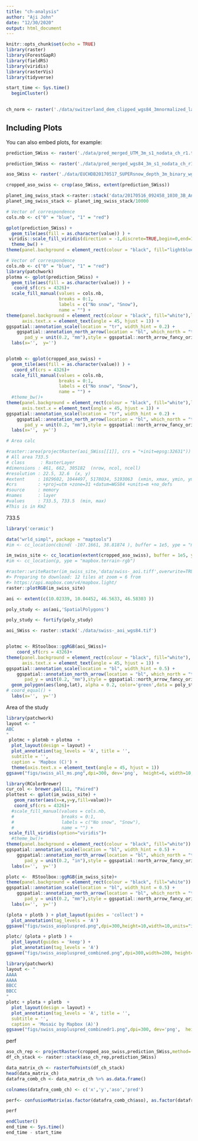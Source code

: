 ```yaml
---
title: "ch-analysis"
author: "Aji John"
date: "12/30/2020"
output: html_document
---
```


```r
knitr::opts_chunk$set(echo = TRUE)
library(raster)
library(ForestGapR)
library(fieldRS)
library(viridis)
library(rasterVis)
library(tidyverse)
```


```r
start_time <- Sys.time()
  beginCluster()
  
```

```r
ch_norm <- raster('./data/switzerland_dem_clipped_wgs84_3mnormalized_layers_r2.tiff')
```

## Including Plots

You can also embed plots, for example:

```r
prediction_SWiss <- raster('./data/pred_merged_UTM_3m_s1_nodata_ch_r1.tif')
```

```r
prediction_SWiss <- raster('./data/pred_merged_wgs84_3m_s1_nodata_ch_r1.tif')
```

```r
aso_SWiss <- raster('./data/EUCHDB20170517_SUPERsnow_depth_3m_binary_wgs84_3m.tif')

cropped_aso_swiss <- crop(aso_SWiss, extent(prediction_SWiss))

```

```r
planet_img_swiss_stack <-raster::stack('data/20170516_092458_1030_3B_AnalyticMS_SR_clip.tif')
planet_img_swiss_stack <- planet_img_swiss_stack/10000
```



```r
# Vector of correspondence
cols.nb <- c("0" = "blue", "1" = "red")

gplot(prediction_SWiss) + 
  geom_tile(aes(fill = as.character(value)) ) +
 viridis::scale_fill_viridis(direction = -1,discrete=TRUE,begin=0,end=1, na.value='#FFFFFF00') + 
  theme_bw() +
theme(panel.background = element_rect(colour = "black", fill="lightblue")) 
```

```r
# Vector of correspondence
cols.nb <- c("0" = "blue", "1" = "red")
library(patchwork)
plotma <- gplot(prediction_SWiss) + 
  geom_tile(aes(fill = as.character(value)) ) +
   coord_sf(crs = 4326)+
  scale_fill_manual(values = cols.nb,
                    breaks = 0:1,
                    labels = c("No snow", "Snow"),
                    name = "") +
theme(panel.background = element_rect(colour = "black", fill="white"),legend.position = "bottom",
      axis.text.x = element_text(angle = 45, hjust = 1)) +
ggspatial::annotation_scale(location = "tr", width_hint = 0.2) +
    ggspatial::annotation_north_arrow(location = "bl", which_north = "true", 
       pad_y = unit(0.2, "mm"),style = ggspatial::north_arrow_fancy_orienteering) +
  labs(x='',  y='') 


plotmb <- gplot(cropped_aso_swiss) + 
  geom_tile(aes(fill = as.character(value)) ) +
   coord_sf(crs = 4326)+
  scale_fill_manual(values = cols.nb,
                    breaks = 0:1,
                    labels = c("No snow", "Snow"),
                    name = "") +
  #theme_bw()+
theme(panel.background = element_rect(colour = "black", fill="white"),legend.position = "none",
      axis.text.x = element_text(angle = 45, hjust = 1)) +
ggspatial::annotation_scale(location = "tr", width_hint = 0.2) +
    ggspatial::annotation_north_arrow(location = "bl", which_north = "true", 
       pad_y = unit(0.2, "mm"),style = ggspatial::north_arrow_fancy_orienteering) +
  labs(x='',  y='') 

# Area calc

#raster::area(projectRaster(aoi_SWiss[[1]], crs = "+init=epsg:32631"))
# All area 733.5
# class      : RasterLayer 
#dimensions : 461, 662, 305182  (nrow, ncol, ncell)
#resolution : 22.5, 32.6  (x, y)
#extent     : 1029602, 1044497, 5178034, 5193063  (xmin, xmax, ymin, ymax)
#crs        : +proj=utm +zone=31 +datum=WGS84 +units=m +no_defs 
#source     : memory
#names      : layer 
#values     : 733.5, 733.5  (min, max)
#This is in Km2

```

733.5


```r
library('ceramic')

data("wrld_simpl", package = "maptools")
#im <- cc_location(cbind( -107.1661, 38.81874 ), buffer = 1e5, ype = "mapbox.satellite")

im_swiss_site <- cc_location(extent(cropped_aso_swiss), buffer = 1e5, ype = "mapbox.satellite")
#im <- cc_location(p, ype = "mapbox.terrain-rgb")

#raster::writeRaster(im_swiss_site,'data/swiss-_aoi.tiff',overwrite=TRUE)
#> Preparing to download: 12 tiles at zoom = 6 from 
#> https://api.mapbox.com/v4/mapbox.light/
raster::plotRGB(im_swiss_site)
```



```r
aoi <- extent(c(10.02339, 10.04452, 46.5633, 46.58303 ))

poly_study <- as(aoi,'SpatialPolygons')

poly_study <- fortify(poly_study)
```

```r
aoi_SWiss <- raster::stack('./data/swiss-_aoi_wgs84.tif')


plotmc <- RStoolbox::ggRGB(aoi_SWiss)+
    coord_sf(crs = 4326)+
theme(panel.background = element_rect(colour = "black", fill="white"),
      axis.text.x = element_text(angle = 45, hjust = 1)) +
ggspatial::annotation_scale(location = "bl", width_hint = 0.5) +
    ggspatial::annotation_north_arrow(location = "bl", which_north = "true", 
       pad_y = unit(0.2, "mm"),style = ggspatial::north_arrow_fancy_orienteering) +
  geom_polygon(aes(long,lat), alpha = 0.2, color='green',data = poly_study) +
# coord_equal() +
  labs(x='',  y='') 

```

Area of the study
```r
library(patchwork)
layout <- "
ABC
"
 plotmc + plotmb + plotma  +
  plot_layout(design = layout) +
  plot_annotation(tag_levels = 'A', title = '',
  subtitle = '',
  caption = 'Mapbox (C)') +
  theme(axis.text.x = element_text(angle = 45, hjust = 1))
ggsave("figs/swiss_all_ms.png",dpi=300, dev='png',  height=6, width=10,units="in")
```

```r
library(RColorBrewer)
cur_col <- brewer.pal(11, "Paired") 
plottest <- gplot(im_swiss_site) + 
   geom_raster(aes(x=x,y=y,fill=value))+
   coord_sf(crs = 4326)+
  #scale_fill_manual(values = cols.nb,
  #                  breaks = 0:1,
  #                  labels = c("No snow", "Snow"),
  #                  name = "") +
 scale_fill_viridis(option="viridis")+
  #theme_bw()+
theme(panel.background = element_rect(colour = "black", fill="white")) +
ggspatial::annotation_scale(location = "bl", width_hint = 0.5) +
    ggspatial::annotation_north_arrow(location = "bl", which_north = "true", 
       pad_y = unit(0.2, "in"),style = ggspatial::north_arrow_fancy_orienteering) +
  labs(x='',  y='') 
``` 
 
```r
 
plotc <-  RStoolbox::ggRGB(im_swiss_site)+
theme(panel.background = element_rect(colour = "black", fill="white")) +
ggspatial::annotation_scale(location = "bl", width_hint = 0.5) +
    ggspatial::annotation_north_arrow(location = "bl", which_north = "true", 
       pad_y = unit(0.2, "mm"),style = ggspatial::north_arrow_fancy_orienteering) +
  labs(x='',  y='') 
```


```r
(plota + plotb ) + plot_layout(guides = 'collect') + 
  plot_annotation(tag_levels = 'A')
ggsave("figs/swiss_asopluspred.png",dpi=300,height=10,width=10,units="in")

```


```r
plotc/ (plota + plotb ) + 
  plot_layout(guides = 'keep') + 
  plot_annotation(tag_levels = 'A')
ggsave("figs/swiss_asopluspred_combined.png",dpi=300,width=200, height=300, units="mm")
```
```r
library(patchwork)
layout <- "
AAAA
AAAA
BBCC
BBCC
"
plotc + plota + plotb  +
  plot_layout(design = layout) +
  plot_annotation(tag_levels = 'A', title = '',
  subtitle = '',
  caption = 'Mosaic by Mapbox (A)')
ggsave("figs/swiss_asopluspred_combinedr1.png",dpi=300, dev='png',  height=8, width=10,units="in")
```

perf

```r
aso_ch_rep <- projectRaster(cropped_aso_swiss,prediction_SWiss,method='ngb')
df_ch_stack <- raster::stack(aso_ch_rep,prediction_SWiss)

data_matrix_ch <- rasterToPoints(df_ch_stack)
head(data_matrix_ch)
datafra_comb_ch <- data_matrix_ch %>% as.data.frame()

colnames(datafra_comb_ch) <- c('x','y','aso','pred')

perf<- confusionMatrix(as.factor(datafra_comb_ch$aso), as.factor(datafra_comb_ch$pred),mode = "prec_recall")

perf
```


```r
endCluster()
end_time <- Sys.time()
end_time - start_time

```
